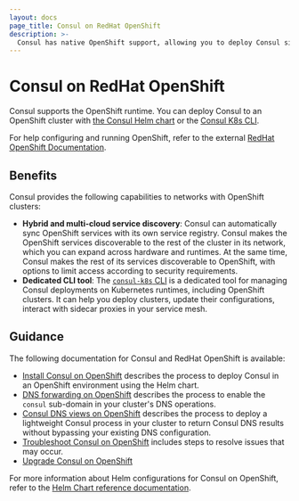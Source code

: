 ```yaml
---
layout: docs
page_title: Consul on RedHat OpenShift
description: >-
  Consul has native OpenShift support, allowing you to deploy Consul sidecars to an OpenShift cluster facilitating a service mesh. Learn how to install Consul on OpenShift with Helm or the Consul K8s CLI and get started with tutorials.
---
```


# Consul on RedHat OpenShift

Consul supports the OpenShift runtime. You can deploy Consul to an OpenShift cluster with [the Consul Helm chart](/consul/docs/k8s/installation/install#helm-chart-installation) or the [Consul K8s CLI](/consul/docs/k8s/installation/install-cli#consul-k8s-cli-installation).

For help configuring and running OpenShift, refer to the external [RedHat OpenShift Documentation](https://docs.redhat.com/en).

## Benefits

Consul provides the following capabilities to networks with OpenShift clusters:

- **Hybrid and multi-cloud service discovery**: Consul can automatically sync OpenShift services with its own service registry. Consul makes the OpenShift services discoverable to the rest of the cluster in its network, which you can expand across hardware and runtimes. At the same time, Consul makes the rest of its services discoverable to OpenShift, with options to limit access according to security requirements. 
- **Dedicated CLI tool**: The [`consul-k8s` CLI](/consul/docs/reference/cli/consul-k8s) is a dedicated tool for managing Consul deployments on Kubernetes runtimes, including OpenShift clusters. It can help you deploy clusters, update their configurations, interact with sidecar proxies in your service mesh.

## Guidance

The following documentation for Consul and RedHat OpenShift is available:

- [Install Consul on OpenShift](/consul/docs/deploy/server/k8s/platform/openshift) describes the process to deploy Consul in an OpenShift environment using the Helm chart.
- [DNS forwarding on OpenShift](/consul/docs/manage/dns/forwarding/k8s#openshift-clusters) describes the process to enable the `consul` sub-domain in your cluster's DNS operations.
- [Consul DNS views on OpenShift](/consul/docs/manage/dns/views#openshift-clusters) describes the process to deploy a lightweight Consul process in your cluster to return Consul DNS results without bypassing your existing DNS configuration.
- [Troubleshoot Consul on OpenShift](/consul/docs/troubleshoot#kubernetes-and-openshift-deployments) includes steps to resolve issues that may occur.
- [Upgrade Consul on OpenShift](/consul/docs/upgrade/k8s/openshift)

For more information about Helm configurations for Consul on OpenShift, refer to the [Helm Chart reference documentation](/consul/docs/reference/k8s/helm).